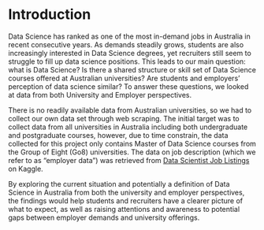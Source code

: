 # Introduction

Data Science has ranked as one of the most in-demand jobs in Australia in recent consecutive years. As demands steadily grows, students are also increasingly interested in Data Science degrees, yet recruiters still seem to struggle to fill up data science positions. This leads to our main question: what is Data Science? Is there a shared structure or skill set of Data Science courses offered at Australian universities? Are students and employers' perception of data science similar? To answer these questions, we looked at data from both University and Employer perspectives. 

There is no readily available data from Australian universities, so we had to collect our own data set through web scraping. The initial target was to collect data from all universities in Australia including both undergraduate and postgraduate courses, however, due to time constrain, the data collected for this project only contains Master of Data Science courses from the Group of Eight (Go8) universities. The data on job description (which we refer to as "employer data") was retrieved from [Data Scientist Job Listings]((https://www.kaggle.com/code/nomilk/exploring-2-years-of-data-scientist-job-listings/data)) on Kaggle. 

By exploring the current situation and potentially a definition of Data Science in Australia from both the university and employer perspectives, the findings would help students and recruiters have a clearer picture of what to expect, as well as raising attentions and awareness to potential gaps between employer demands and university offerings.